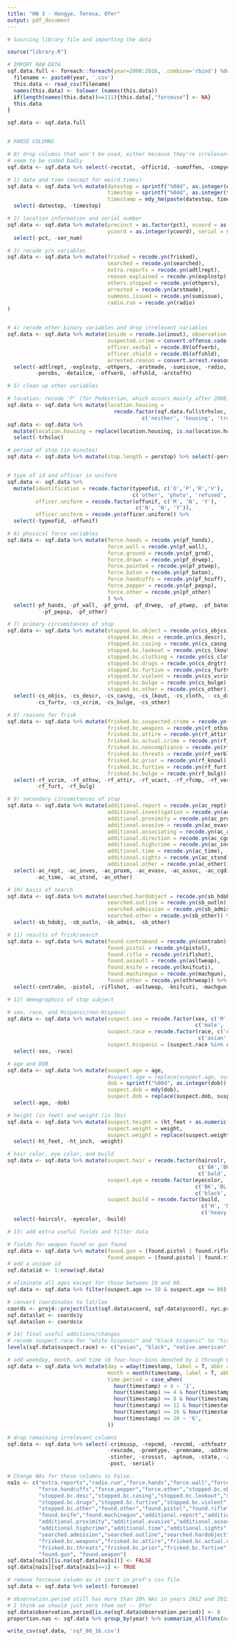 ```yaml
---
title: "HW 3 - Hongye, Teresa, Ofer"
output: pdf_document
---
```


```r
# Sourcing library file and importing the data

source("library.R")
```


```r
# IMPORT RAW DATA
sqf.data.full <- foreach::foreach(year=2008:2016, .combine='rbind') %dopar% {
  filename <- paste0(year, '.csv')
  this.data <- read_csv(filename)
  names(this.data) <- tolower (names(this.data))
  if(length(names(this.data))==111){this.data[,"forceuse"] <- NA}
  this.data
}
```


```r
sqf.data <- sqf.data.full


# PARSE COLUMNS

# 0) drop columns that won't be used, either because they're irrelevant or 
# seem to be coded badly
sqf.data <- sqf.data %>% select(-recstat, -officrid, -sumoffen, -compyear, -comppct)

# 1) date and time (except for weird times)
sqf.data <- sqf.data %>% mutate(datestop = sprintf("%08d", as.integer(datestop)),
                                timestop = sprintf("%04d", as.integer(timestop)),
                                timestamp = mdy_hm(paste(datestop, timestop))) %>% 
  select(-datestop, -timestop)

# 2) location information and serial number
sqf.data <- sqf.data %>% mutate(precinct = as.factor(pct), xcoord = as.integer(xcoord),
                                ycoord = as.integer(ycoord), serial = ser_num) %>% 
  select(-pct, -ser_num)

# 3) recode y/n variables
sqf.data <- sqf.data %>% mutate(frisked = recode.yn(frisked), 
                                searched = recode.yn(searched), 
                                extra.reports = recode.yn(adtlrept),
                                reason.explained = recode.yn(explnstp), 
                                others.stopped = recode.yn(othpers),
                                arrested = recode.yn(arstmade),
                                summons.issued = recode.yn(sumissue),
                                radio.run = recode.yn(radio)
) 


# 4) recode other binary variables and drop irrelevant variables
sqf.data <- sqf.data %>% mutate(inside = recode.io(inout), observation.period = perobs,
                                suspected.crime = convert.offense.code(detailcm),
                                officer.verbal = recode.0V(offverb),
                                officer.shield = recode.0S(offshld),
                                arrested.reason = convert.arrest.reasons(arstoffn)) %>% 
  select(-adtlrept, -explnstp, -othpers, -arstmade, -sumissue, -radio, -inout, 
         -perobs, -detailcm, -offverb, -offshld, -arstoffn)

# 5) clean up other variables 

# location: recode 'P' (for Pedestrian, which occurs mainly after 2008) and blank as 'neither'.
sqf.data <- sqf.data %>% mutate(location.housing = 
                                  recode.factor(sqf.data.full$trhsloc, c('P', 'H', 'T'), 
                                           c('neither', 'housing', 'transit')))
sqf.data <- sqf.data %>% 
  mutate(location.housing = replace(location.housing, is.na(location.housing), 'neither')) %>% 
  select(-trhsloc)

# period of stop (in minutes)
sqf.data <- sqf.data %>% mutate(stop.length = perstop) %>% select(-perstop)


# type of id and officer in uniform
sqf.data <- sqf.data %>% 
  mutate(identification = recode.factor(typeofid, c('O','P','R','V'),
                                        c('other', 'photo', 'refused', 'verbal')),
         officer.uniform = recode.factor(offunif, c('M', 'N', 'Y'),
                                         c('N', 'N', 'Y')),
         officer.uniform = recode.yn(officer.uniform)) %>% 
  select(-typeofid, -offunif)

# 6) physical force variables
sqf.data <- sqf.data %>% mutate(force.hands = recode.yn(pf_hands),
                                force.wall = recode.yn(pf_wall),
                                force.ground = recode.yn(pf_grnd),
                                force.drawn = recode.yn(pf_drwep),
                                force.pointed = recode.yn(pf_ptwep),
                                force.baton = recode.yn(pf_baton),
                                force.handcuffs = recode.yn(pf_hcuff),
                                force.pepper = recode.yn(pf_pepsp),
                                force.other = recode.yn(pf_other)
                                ) %>% 
  select(-pf_hands, -pf_wall, -pf_grnd, -pf_drwep, -pf_ptwep, -pf_baton, -pf_hcuff,
           -pf_pepsp, -pf_other)

# 7) primary circumstances of stop
sqf.data <- sqf.data %>% mutate(stopped.bc.object = recode.yn(cs_objcs),
                                stopped.bc.desc = recode.yn(cs_descr),
                                stopped.bc.casing = recode.yn(cs_casng),
                                stopped.bc.lookout = recode.yn(cs_lkout),
                                stopped.bc.clothing = recode.yn(cs_cloth),
                                stopped.bc.drugs = recode.yn(cs_drgtr),
                                stopped.bc.furtive = recode.yn(cs_furtv),
                                stopped.bc.violent = recode.yn(cs_vcrim),
                                stopped.bc.bulge = recode.yn(cs_bulge),
                                stopped.bc.other = recode.yn(cs_other)) %>% 
  select(-cs_objcs, -cs_descr, -cs_casng, -cs_lkout, -cs_cloth, - cs_drgtr, 
         -cs_furtv, -cs_vcrim, -cs_bulge, -cs_other)

# 8) reasons for frisk
sqf.data <- sqf.data %>% mutate(frisked.bc.suspected.crime = recode.yn(rf_vcrim),
                                frisked.bc.weapons = recode.yn(rf_othsw),
                                frisked.bc.attire = recode.yn(rf_attir),
                                frisked.bc.actual.crime = recode.yn(rf_vcact),
                                frisked.bc.noncompliance = recode.yn(rf_rfcmp),
                                frisked.bc.threats = recode.yn(rf_verbl),
                                frisked.bc.prior = recode.yn(rf_knowl),
                                frisked.bc.furtive = recode.yn(rf_furt),
                                frisked.bc.bulge = recode.yn(rf_bulg)) %>% 
  select(-rf_vcrim, -rf_othsw, -rf_attir, -rf_vcact, -rf_rfcmp, -rf_verbl, -rf_knowl,
         -rf_furt, -rf_bulg)

# 9) secondary circumstances of stop
sqf.data <- sqf.data %>% mutate(additional.report = recode.yn(ac_rept),
                                additional.investigation = recode.yn(ac_inves),
                                additional.proximity = recode.yn(ac_proxm),
                                additional.evasive = recode.yn(ac_evasv),
                                additional.associating = recode.yn(ac_assoc),
                                additional.direction = recode.yn(ac_cgdir),
                                additional.highcrime = recode.yn(ac_incid),
                                additional.time = recode.yn(ac_time),
                                additional.sights = recode.yn(ac_stsnd),
                                additional.other = recode.yn(ac_other)) %>% 
  select(-ac_rept, -ac_inves, -ac_proxm, -ac_evasv, -ac_assoc, -ac_cgdir, -ac_incid,
         -ac_time, -ac_stsnd, -ac_other)

# 10) basis of search
sqf.data <- sqf.data %>% mutate(searched.hardobject = recode.yn(sb_hdobj),
                                searched.outline = recode.yn(sb_outln),
                                searched.admission = recode.yn(sb_admis),
                                searched.other = recode.yn(sb_other)) %>% 
  select(-sb_hdobj, -sb_outln, -sb_admis, -sb_other)

# 11) results of frisk/search
sqf.data <- sqf.data %>% mutate(found.contraband = recode.yn(contrabn),
                                found.pistol = recode.yn(pistol),
                                found.rifle = recode.yn(riflshot),
                                found.assault = recode.yn(asltweap),
                                found.knife = recode.yn(knifcuti),
                                found.machinegun = recode.yn(machgun),
                                found.other = recode.yn(othrweap)) %>% 
  select(-contrabn, -pistol, -riflshot, -asltweap, -knifcuti, -machgun, -othrweap)

# 12) demographics of stop subject

# sex, race, and Hispanic/non-Hispanic
sqf.data <- sqf.data %>% mutate(suspect.sex = recode.factor(sex, c('M', 'F'),
                                                            c('male', 'female')),
                                suspect.race = recode.factor(race, c('A','B','I','P','Q','W','Z'),
                                                             c('asian','black','native american','black hispanic','white hispanic','white','other')),
                                suspect.hispanic = (suspect.race %in% c('black hispanic','white hispanic'))) %>% 
  select(-sex, -race)

# age and DOB
sqf.data <- sqf.data %>% mutate(suspect.age = age, 
                                #suspect.age = replace(suspect.age, suspect.age > 100, NA),
                                dob = sprintf("%08d", as.integer(dob)),
                                suspect.dob = mdy(dob),
                                suspect.dob = replace(suspect.dob, suspect.dob=='1900-12-31', NA)) %>% 
  select(-age, -dob)

# height (in feet) and weight (in lbs)
sqf.data <- sqf.data %>% mutate(suspect.height = (ht_feet + as.numeric(ht_inch)/12),
                                suspect.weight = weight,
                                suspect.weight = replace(suspect.weight, suspect.weight >= 700, NA)) %>% 
  select(-ht_feet, -ht_inch, -weight)

# hair color, eye color, and build
sqf.data <- sqf.data %>% mutate(suspect.hair = recode.factor(haircolr, 
                                                             c('BA','BK','BL','BR','DY','FR','GY', 'RD', 'SN', 'SP', 'WH', 'XX', 'ZZ'),
                                                             c('bald', 'black', 'blond', 'brown', 'dyed', 'frosted', 'gray', 'red', 'sandy', 'salt and pepper', 'white', 'unknown', 'other')),
                                suspect.eye = recode.factor(eyecolor,
                                                            c('BK','BL','BR','GY','GR','HA', 'MA', 'Z', 'ZZ', 'P', 'PK','DF', 'XX',  'MC', 'VI'),
                                                            c('black','blue','brown','gray','green','hazel', 'maroon',  'other', 'other','pink','pink', 'two different','unknown', 'unknown','violet')),
                                suspect.build = recode.factor(build,
                                                              c('H', 'M', 'T', 'U', 'Z'),
                                                              c('heavy', 'medium', 'thin', 'muscular', 'unknown'))) %>% 
  select(-haircolr, -eyecolor, -build)

# 13) add extra useful fields and filter data

# fields for weapon found or gun found
sqf.data <- sqf.data %>% mutate(found.gun = (found.pistol | found.rifle | found.machinegun | found.assault),
                                found.weapon = (found.pistol | found.rifle | found.machinegun| found.assault | found.knife | found.other))
# add a unique id
sqf.data$id <- 1:nrow(sqf.data)

# eliminate all ages except for those between 10 and 80.
sqf.data <- sqf.data %>% filter(suspect.age >= 10 & suspect.age <= 80)

# convert coordinates to lat/lon
coords <- proj4::project(list(sqf.data$xcoord, sqf.data$ycoord), nyc.proj, inverse=TRUE)
sqf.data$lat <- coords$y
sqf.data$lon <- coords$x

# 14) final useful additions/changes
# recode suspect.race for "white hispanic" and "black hispanic" to "hispanic"
levels(sqf.data$suspect.race) <- c("asian", "black", "native.american", "hispanic", "hispanic", "white", "other")

# add weekday, month, and time (6 four-hour-bins denoted by 1 through 6)
sqf.data <- sqf.data %>% mutate(day = wday(timestamp, label = T, abbr = F),
                                month = month(timestamp, label = T, abbr = F),
                                time.period = case_when(
                                  hour(timestamp) < 4 ~ '1',
                                  hour(timestamp) >= 4 & hour(timestamp) < 8 ~ '2',
                                  hour(timestamp) >= 8 & hour(timestamp) < 12 ~ '3',
                                  hour(timestamp) >= 12 & hour(timestamp) < 16 ~ '4',
                                  hour(timestamp) >= 16 & hour(timestamp) < 20 ~ '5',
                                  hour(timestamp) >= 20 ~ '6',
                                ))

# drop remaining irrelevant columns
sqf.data <- sqf.data %>% select(-crimsusp, -repcmd, -revcmd, -othfeatr, -addrtyp, 
                                -rescode, -premtype, -premname, -addrnum, -stname,
                                -stinter, -crossst, -aptnum, -state, -zip, -addrpct,
                                -post, -serial)

# Change NAs for these columns to False.
na1s <- c("extra.reports","radio.run","force.hands","force.wall","force.ground","force.drawn","force.pointed","force.baton",
          "force.handcuffs","force.pepper","force.other","stopped.bc.object",
          "stopped.bc.desc","stopped.bc.casing","stopped.bc.lookout","stopped.bc.clothing",
          "stopped.bc.drugs","stopped.bc.furtive","stopped.bc.violent","stopped.bc.bulge",
          "stopped.bc.other","found.other","found.pistol","found.rifle","found.assault",
          "found.knife","found.machinegun","additional.report","additional.investigation",
          "additional.proximity","additional.evasive","additional.associating","additional.direction",
          "additional.highcrime","additional.time","additional.sights","additional.other","searched.other",
          "searched.admission","searched.outline","searched.hardobject","frisked.bc.suspected.crime",
          "frisked.bc.weapons","frisked.bc.attire","frisked.bc.actual.crime","frisked.bc.noncompliance",
          "frisked.bc.threats","frisked.bc.prior","frisked.bc.furtive","frisked.bc.bulge",
          "found.gun", "found.weapon")
sqf.data[na1s][is.na(sqf.data[na1s])] <- FALSE
sqf.data[na1s][sqf.data[na1s]==1] <- TRUE

# remove forceuse column as it isn't in prof's csv file.
sqf.data <- sqf.data %>% select(-forceuse)

# observation.period still has more than 10% NAs in years 2012 and 2013. What to do?
# I think we should just zero them out -- Ofer
sqf.data$observation.period[is.na(sqf.data$observation.period)] <- 0
proportion.nas <- sqf.data %>% group_by(year) %>% summarize_all(funs(nas=sum(is.na(.))/n())) * 100

write_csv(sqf.data, 'sqf_08_16.csv')

```
